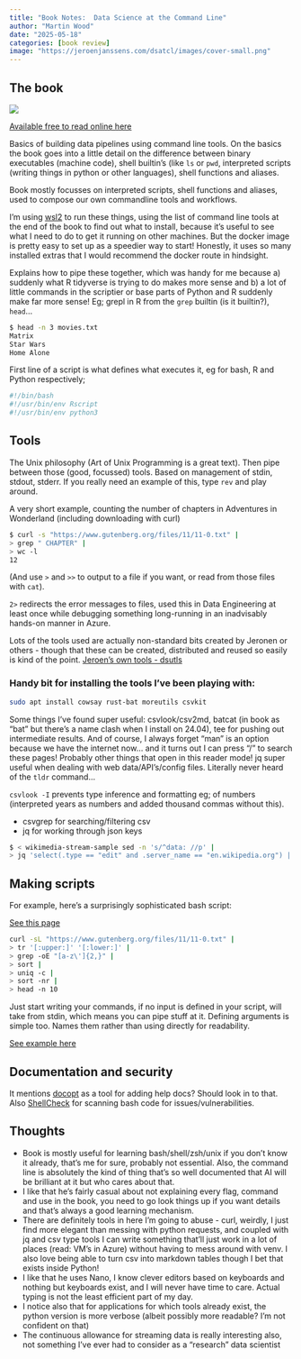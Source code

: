 ```yaml
---
title: "Book Notes:  Data Science at the Command Line"
author: "Martin Wood"
date: "2025-05-18"
categories: [book review]
image: "https://jeroenjanssens.com/dsatcl/images/cover-small.png"
---
```


## The book

![](https://jeroenjanssens.com/dsatcl/images/cover-small.png)

[Available free to read online here](https://jeroenjanssens.com/dsatcl/)

Basics of building data pipelines using command line tools.
On the basics the book goes into a little detail on the difference between binary executables
(machine code), shell builtin's (like `ls` or `pwd`, interpreted scripts (writing things in python or other languages), shell functions
and aliases.  

Book mostly focusses on interpreted scripts, shell functions and aliases, used to compose our own commandline tools and workflows.

I'm using [wsl2](https://learn.microsoft.com/en-us/windows/wsl/install) to run these things, using the list of command line tools at the
end of the book to find out what to install, because it's useful to see what I need to do to get it running on other machines.
But the docker image is pretty easy to set up as a speedier way to start!  Honestly, it uses so many installed extras that I would recommend
the docker route in hindsight.

Explains how to pipe these together, which was handy for me because a) suddenly what R tidyverse is trying to do makes more sense and b)
a lot of little commands in the scriptier or base parts of Python and R suddenly make far more sense!  Eg; grepl in R from the `grep`
builtin (is it builtin?), `head`...

```bash
$ head -n 3 movies.txt
Matrix
Star Wars
Home Alone
```

First line of a script is what defines what executes it, eg for bash, R and Python respectively;

```bash
#!/bin/bash
#!/usr/bin/env Rscript
#!/usr/bin/env python3
```

## Tools

The Unix philosophy (Art of Unix Programming is a great text). Then pipe between those (good, focussed) tools.
Based on management of stdin, stdout, stderr.
If you really need an example of this, type `rev` and play around.

A very short  example, counting the number of chapters in Adventures in Wonderland (including downloading with curl)
```bash
$ curl -s "https://www.gutenberg.org/files/11/11-0.txt" |
> grep " CHAPTER" |
> wc -l
12
```

(And use `>` and `>>` to output to a file if you want, or read from those files with `cat`).

`2>` redirects the error messages to files, used this in Data Engineering at least once while debugging something long-running in an
inadvisably hands-on manner in Azure.

Lots of the tools used are actually non-standard bits created by Jeronen or others - though that these can be created, distributed
and reused so easily is kind of the point. [Jeroen's own tools - dsutls](https://github.com/jeroenjanssens/dsutils)

### Handy bit for installing the tools I've been playing with:

```bash
sudo apt install cowsay rust-bat moreutils csvkit
```

Some things I've found super useful:  csvlook/csv2md, batcat (in book as "bat" but there's a name clash when I install on 24.04),
tee for pushing out intermediate results.  And of course, I always forget "man" is an option because we have the internet now...
and it turns out I can press "/" to search these pages!  Probably other things that open in this reader mode!
jq super useful when dealing with web data/API's/config files.  Literally never heard of the `tldr` command...

`csvlook -I` prevents type inference and formatting eg; of numbers (interpreted years as numbers and added thousand commas without this).

- csvgrep for searching/filtering csv
- jq for working through json keys

```bash
$ < wikimedia-stream-sample sed -n 's/^data: //p' |
> jq 'select(.type == "edit" and .server_name == "en.wikipedia.org") | .title'
```


## Making scripts

For example, here's a surprisingly sophisticated bash script:

[See this page](https://jeroenjanssens.com/dsatcl/chapter-4-creating-command-line-tools)

```bash
curl -sL "https://www.gutenberg.org/files/11/11-0.txt" |
> tr '[:upper:]' '[:lower:]' |
> grep -oE "[a-z\']{2,}" |
> sort |
> uniq -c |
> sort -nr |
> head -n 10
```

Just start writing your commands, if no input is defined in your script, will take from stdin, which means you can pipe stuff at it.
Defining arguments is simple too.  Names them rather than using directly for readability.

[See example here](https://jeroenjanssens.com/dsatcl/chapter-4-creating-command-line-tools#step-5-add-arguments)

## Documentation and security

It mentions [docopt](http://docopt.org/) as a tool for adding help docs?  Should look in to that.
Also [ShellCheck](https://www.shellcheck.net/) for scanning bash code for issues/vulnerabilities.


## Thoughts
- Book is mostly useful for learning bash/shell/zsh/unix if you don't know it already, that's me for sure, probably not essential.  Also, the command line is absolutely the kind of thing that's so well documented that AI will be brilliant at it but who cares about that.
- I like that he's fairly casual about not explaining every flag, command and use in the book, you need to go look things up if you want details and that's always a good learning mechanism.
- There are definitely tools in here I'm going to abuse - curl, weirdly, I just find more elegant than messing with python requests, and coupled with jq and csv type tools I can write something that'll just work in a lot of places (read: VM's in Azure) without having to mess around with venv.  I also love being able to turn csv into markdown tables though I bet that exists inside Python!
- I like that he uses Nano, I know clever editors based on keyboards and nothing but keyboards exist, and I will never have time to care.  Actual typing is not the least efficient part of my day.
- I notice also that for applications for which tools already exist, the python version is more verbose (albeit possibly more readable?  I'm not confident on that)
- The continuous allowance for streaming data is really interesting also, not something I've ever had to consider as a "research" data scientist
